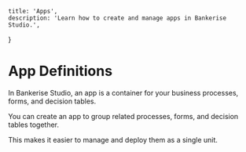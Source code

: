     title: 'Apps',
    description: 'Learn how to create and manage apps in Bankerise Studio.',
}

# App Definitions

In Bankerise Studio, an app is a container for your business processes, forms, and decision tables.

You can create an app to group related processes, forms, and decision tables together.

This makes it easier to manage and deploy them as a single unit.


